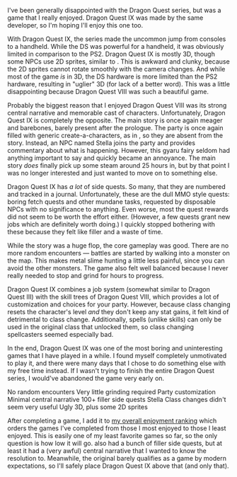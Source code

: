 I've been generally disappointed with the Dragon Quest series, but <GameLink slug="dragon_quest_viii" /> was a game that
I really enjoyed. Dragon Quest&nbsp;IX was made by the same developer, so I'm hoping I'll enjoy this one too.

<GameHeader game={props.game} />

With Dragon Quest&nbsp;IX, the series made the uncommon jump from consoles to a handheld. While the DS was powerful for
a handheld, it was obviously limited in comparison to the PS2. Dragon Quest&nbsp;IX is mostly 3D, though some NPCs use
2D sprites, similar to <GameLink slug="dragon_quest_vii" />. This is awkward and clunky, because the 2D sprites cannot
rotate smoothly with the camera changes. And while most of the game _is_ in 3D, the DS hardware is more limited than the
PS2 hardware, resulting in "uglier" 3D (for lack of a better word). This was a little disappointing because Dragon
Quest&nbsp;VIII was such a beautiful game.

Probably the biggest reason that I enjoyed Dragon Quest&nbsp;VIII was its strong central narrative and memorable cast of
characters. Unfortunately, Dragon Quest&nbsp;IX is completely the opposite. The main story is once again meager and
barebones, barely present after the prologue. The party is once again filled with generic create-a-characters, as in
<GameLink slug="dragon_quest_iii" />, so they are absent from the story. Instead, an NPC named Stella joins the party
and provides commentary about what is happening. However, this gyaru fairy seldom had anything important to say and
quickly became an annoyance. The main story _does_ finally pick up some steam around 25 hours in, but by that point I
was no longer interested and just wanted to move on to something else.

Dragon Quest&nbsp;IX has _a lot_ of side quests. So many, that they are numbered and tracked in a journal.
Unfortunately, these are the dull MMO style quests: boring fetch quests and other mundane tasks, requested by disposable
NPCs with no significance to anything. Even worse, most the quest rewards did not seem to be worth the effort either.
(However, a few quests grant new jobs which are definitely worth doing.) I quickly stopped bothering with these
because they felt like filler and a waste of time.

While the story was a huge flop, the core gameplay was good. There are no more random encounters &mdash; battles are
started by walking into a monster on the map. This makes metal slime hunting a little less painful, since you can avoid
the other monsters. The game also felt well balanced because I never really needed to stop and grind for hours to
progress.

Dragon Quest&nbsp;IX combines a job system (somewhat similar to Dragon Quest&nbsp;III) with the skill trees of Dragon
Quest&nbsp;VIII, which provides a lot of customization and choices for your party. However, because class changing
resets the character's level _and_ they don't keep any stat gains, it felt kind of detrimental to class change.
Additionally, spells (unlike skills) can only be used in the original class that unlocked them, so class changing
spellcasters seemed especially bad.

In the end, Dragon Quest&nbsp;IX was one of the most boring and uninteresting games that I have played in a while. I
found myself completely unmotivated to play it, and there were many days that I chose to do something else with my
free time instead. If I wasn't trying to finish the entire Dragon Quest series, I would've abandoned the game very early
on.

<LikedDisliked>
  <LikedList>
    <LikedItem>No random encounters</LikedItem>
    <LikedItem>Very little grinding required</LikedItem>
    <LikedItem>Party customization</LikedItem>
  </LikedList>
  <DislikedList>
    <DislikedItem>Minimal central narrative</DislikedItem>
    <DislikedItem>100+ filler side quests</DislikedItem>
    <DislikedItem>Stella</DislikedItem>
    <DislikedItem>Class changes didn't seem very useful</DislikedItem>
    <DislikedItem>Ugly 3D, plus some 2D sprites</DislikedItem>
  </DislikedList>
</LikedDisliked>

After completing a game, I add it to [my overall enjoyment ranking](/ranking) which orders the games I've completed from
those I most enjoyed to those I least enjoyed. This is easily one of my least favorite games so far, so the only
question is how low it will go. <GameLink slug="final_fantasy_x_2" /> also had a bunch of filler side quests, but at
least it had a (very awful) central narrative that I wanted to know the resolution to. Meanwhile, the original
<GameLink slug="dragon_quest" /> barely qualifies as a game by modern expectations, so I'll safely place Dragon
Quest&nbsp;IX above that (and only that).

<GameRanking game={props.slug} />
